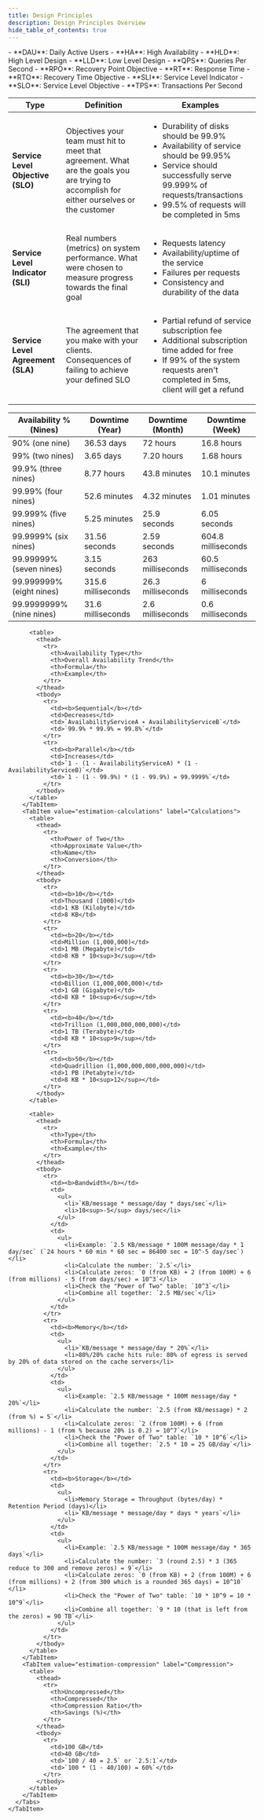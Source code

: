 ```yaml
---
title: Design Principles
description: Design Principles Overview
hide_table_of_contents: true
---
```




<Tabs queryString="primary">
    <TabItem value="design-principles-definitions" label="Definitions">
      - **DAU**: Daily Active Users
      - **HA**: High Availability
      - **HLD**: High Level Design
      - **LLD**: Low Level Design
      - **QPS**: Queries Per Second
      - **RPO**: Recovery Point Objective
      - **RT**: Response Time
      - **RTO**: Recovery Time Objective
      - **SLI**: Service Level Indicator
      - **SLO**: Service Level Objective
      - **TPS**: Transactions Per Second
    </TabItem>
    <TabItem value="design-principles-service-management-and-delivery" label="Service Management & Delivery">
      <table>
        <thead>
          <tr>
            <th>Type</th>
            <th>Definition</th>
            <th>Examples</th>
          </tr>
        </thead>
        <tbody>
          <tr>
            <td><b>Service Level Objective (SLO)</b></td>
            <td>Objectives your team must hit to meet that agreement. What are the goals you are trying to accomplish for either ourselves or the customer</td>
            <td>
              <ul>
                <li>Durability of disks should be 99.9%</li>
                <li>Availability of service should be 99.95%</li>
                <li>Service should successfully serve 99.999% of requests/transactions</li>
                <li>99.5% of requests will be completed in 5ms</li>
              </ul>
            </td>
          </tr>
          <tr>
            <td><b>Service Level Indicator (SLI)</b></td>
            <td>Real numbers (metrics) on system performance. What were chosen to measure progress towards the final goal</td>
            <td>
              <ul>
                <li>Requests latency</li>
                <li>Availability/uptime of the service</li>
                <li>Failures per requests</li>
                <li>Consistency and durability of the data</li>
              </ul>
            </td>
          </tr>
          <tr>
            <td><b>Service Level Agreement (SLA)</b></td>
            <td>The agreement that you make with your clients. Consequences of failing to achieve your defined SLO</td>
            <td>
              <ul>
                <li>Partial refund of service subscription fee</li>
                <li>Additional subscription time added for free</li>
                <li>If 99% of the system requests aren't completed in 5ms, client will get a refund</li>
              </ul>
            </td>
          </tr>
        </tbody>
      </table>
    </TabItem>
    <TabItem value="design-principles-estimation" label="Estimation">
      <Tabs queryString="secondary">
        <TabItem value="estimation-availability" label="Availability" attributes={{className:"tabs__vertical"}}>
          <table>
            <thead>
              <tr>
                <th>Availability % (Nines)</th>
                <th>Downtime (Year)</th>
                <th>Downtime (Month)</th>
                <th>Downtime (Week)</th>
              </tr>
            </thead>
            <tbody>
              <tr>
                <td>90% (one nine)</td>
                <td>36.53 days</td>
                <td>72 hours</td>
                <td>16.8 hours</td>
              </tr>
              <tr>
                <td>99% (two nines)</td>
                <td>3.65 days</td>
                <td>7.20 hours</td>
                <td>1.68 hours</td>
              </tr>
              <tr>
                <td>99.9% (three nines)</td>
                <td>8.77 hours</td>
                <td>43.8 minutes</td>
                <td>10.1 minutes</td>
              </tr>
              <tr>
                <td>99.99% (four nines)</td>
                <td>52.6 minutes</td>
                <td>4.32 minutes</td>
                <td>1.01 minutes</td>
              </tr>
              <tr>
                <td>99.999% (five nines)</td>
                <td>5.25 minutes</td>
                <td>25.9 seconds</td>
                <td>6.05 seconds</td>
              </tr>
              <tr>
                <td>99.9999% (six nines)</td>
                <td>31.56 seconds</td>
                <td>2.59 seconds</td>
                <td>604.8 milliseconds</td>
              </tr>
              <tr>
                <td>99.99999% (seven nines)</td>
                <td>3.15 seconds</td>
                <td>263 milliseconds</td>
                <td>60.5 milliseconds</td>
              </tr>
              <tr>
                <td>99.999999% (eight nines)</td>
                <td>315.6 milliseconds</td>
                <td>26.3 milliseconds</td>
                <td>6 milliseconds</td>
              </tr>
              <tr>
                <td>99.9999999% (nine nines)</td>
                <td>31.6 milliseconds</td>
                <td>2.6 milliseconds</td>
                <td>0.6 milliseconds</td>
              </tr>
            </tbody>
          </table>

          <table>
            <thead>
              <tr>
                <th>Availability Type</th>
                <th>Overall Availability Trend</th>
                <th>Formula</th>
                <th>Example</th>
              </tr>
            </thead>
            <tbody>
              <tr>
                <td><b>Sequential</b></td>
                <td>Decreases</td>
                <td>`AvailabilityServiceA ∗ AvailabilityServiceB`</td>
                <td>`99.9% * 99.9% = 99.8%`</td>
              </tr>
              <tr>
                <td><b>Parallel</b></td>
                <td>Increases</td>
                <td>`1 - (1 - AvailabilityServiceA) * (1 - AvailabilityServiceB)`</td>
                <td>`1 - (1 - 99.9%) * (1 - 99.9%) = 99.9999%`</td>
              </tr>
            </tbody>
          </table>
        </TabItem>
        <TabItem value="estimation-calculations" label="Calculations">
          <table>
            <thead>
              <tr>
                <th>Power of Two</th>
                <th>Approximate Value</th>
                <th>Name</th>
                <th>Conversion</th>
              </tr>
            </thead>
            <tbody>
              <tr>
                <td><b>10</b></td>
                <td>Thousand (1000)</td>
                <td>1 KB (Kilobyte)</td>
                <td>8 KB</td>
              </tr>
              <tr>
                <td><b>20</b></td>
                <td>Million (1,000,000)</td>
                <td>1 MB (Megabyte)</td>
                <td>8 KB * 10<sup>3</sup></td>
              </tr>
              <tr>
                <td><b>30</b></td>
                <td>Billion (1,000,000,000)</td>
                <td>1 GB (Gigabyte)</td>
                <td>8 KB * 10<sup>6</sup></td>
              </tr>
              <tr>
                <td><b>40</b></td>
                <td>Trillion (1,000,000,000,000)</td>
                <td>1 TB (Terabyte)</td>
                <td>8 KB * 10<sup>9</sup></td>
              </tr>
              <tr>
                <td><b>50</b></td>
                <td>Quadrillion (1,000,000,000,000,000)</td>
                <td>1 PB (Petabyte)</td>
                <td>8 KB * 10<sup>12</sup></td>
              </tr>
            </tbody>
          </table>

          <table>
            <thead>
              <tr>
                <th>Type</th>
                <th>Formula</th>
                <th>Example</th>
              </tr>
            </thead>
            <tbody>
              <tr>
                <td><b>Bandwidth</b></td>
                <td>
                  <ul>
                    <li>`KB/message * message/day * days/sec`</li>
                    <li>10<sup>-5</sup> days/sec</li>
                  </ul>
                </td>
                <td>
                  <ul>
                    <li>Example: `2.5 KB/message * 100M message/day * 1 day/sec` (`24 hours * 60 min * 60 sec = 86400 sec = 10^-5 day/sec`)</li>
                    <li>Calculate the number: `2.5`</li>
                    <li>Calculate zeros: `0 (from KB) + 2 (from 100M) + 6 (from millions) - 5 (from days/sec) = 10^3`</li>
                    <li>Check the "Power of Two" table: `10^3`</li>
                    <li>Combine all together: `2.5 MB/sec`</li>
                  </ul>
                </td>
              </tr>
              <tr>
                <td><b>Memory</b></td>
                <td>
                  <ul>
                    <li>`KB/message * message/day * 20%`</li>
                    <li>80%/20% cache hits rule: 80% of egress is served by 20% of data stored on the cache servers</li>
                  </ul>
                </td>
                <td>
                  <ul>
                    <li>Example: `2.5 KB/message * 100M message/day * 20%`</li>
                    <li>Calculate the number: `2.5 (from KB/message) * 2 (from %) = 5`</li>
                    <li>Calculate zeros: `2 (from 100M) + 6 (from millions) - 1 (from % because 20% is 0.2) = 10^7`</li>
                    <li>Check the "Power of Two" table: `10 * 10^6`</li>
                    <li>Combine all together: `2.5 * 10 = 25 GB/day`</li>
                  </ul>
                </td>
              </tr>
              <tr>
                <td><b>Storage</b></td>
                <td>
                  <ul>
                    <li>Memory Storage = Throughput (bytes/day) * Retention Period (days)</li>
                    <li>`KB/message * message/day * days * years`</li>
                  </ul>
                </td>
                <td>
                  <ul>
                    <li>Example: `2.5 KB/message * 100M message/day * 365 days`</li>
                    <li>Calculate the number: `3 (round 2.5) * 3 (365 reduce to 300 and remove zeros) = 9`</li>
                    <li>Calculate zeros: `0 (from KB) + 2 (from 100M) + 6 (from millions) + 2 (from 300 which is a rounded 365 days) = 10^10` </li>
                    <li>Check the "Power of Two" table: `10 * 10^9 = 10 * 10^9`</li>
                    <li>Combine all together: `9 * 10 (that is left from the zeros) = 90 TB`</li>
                  </ul>
                </td>
              </tr>
            </tbody>
          </table>
        </TabItem>
        <TabItem value="estimation-compression" label="Compression">
          <table>
            <thead>
              <tr>
                <th>Uncompressed</th>
                <th>Compressed</th>
                <th>Compression Ratio</th>
                <th>Savings (%)</th>
              </tr>
            </thead>
            <tbody>
              <tr>
                <td>100 GB</td>
                <td>40 GB</td>
                <td>`100 / 40 = 2.5` or `2.5:1`</td>
                <td>`100 * (1 - 40/100) = 60%`</td>
              </tr>
            </tbody>
          </table>
        </TabItem>
      </Tabs>
    </TabItem>
</Tabs>
